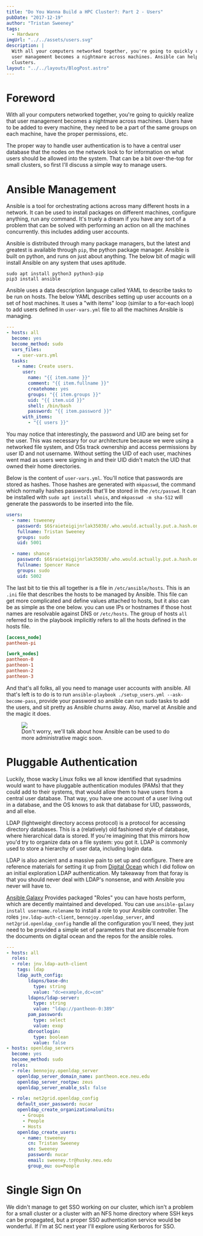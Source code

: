 ```yaml
---
title: "Do You Wanna Build a HPC Cluster?: Part 2 - Users"
pubDate: "2017-12-19"
author: "Tristan Sweeney"
tags:
  - Hardware
imgUrl: "../../assets/users.svg"
description: |
  With all your computers networked together, you're going to quickly realize that
  user management becomes a nightmare across machines. Ansible can help for small
  clusters.
layout: "../../layouts/BlogPost.astro"
---
```


# Foreword

With all your computers networked together, you're going to quickly realize that
user management becomes a nightmare across machines. Users have to be added to
every machine, they need to be a part of the same groups on each machine, have
the proper permissions, etc.

The proper way to handle user authentication is to have a central user database
that the nodes on the network look to for information on what users should be
allowed into the system. That can be a bit over-the-top for small clusters, so
first I'll discuss a simple way to manage users.

# Ansible Management

Ansible is a tool for orchestrating actions across many different hosts in a
network. It can be used to install packages on different machines, configure
anything, run any command. It's truely a dream if you have any sort of a problem
that can be solved with performing an action on all the machines concurrently.
this includes adding user accounts.

Ansible is distributed through many package managers, but the latest and
greatest is available through `pip`, the python package manager. Ansible is
built on python, and runs on just about anything. The below bit of magic will
install Ansible on any system that uses aptitude.

```
sudo apt install python3 python3-pip
pip3 install ansible
```

Ansible uses a data description language called YAML to describe tasks to be run
on hosts. The below YAML describes setting up user accounts on a set of host
machines. It uses a "with items" loop (similar to a for-each loop) to add users
defined in `user-vars.yml` file to all the machines Ansible is managing.

```yaml
---
- hosts: all
  become: yes
  become_method: sudo
  vars_files:
    - user-vars.yml
  tasks:
    - name: Create users.
      user:
        name: "{{ item.name }}"
        comment: "{{ item.fullname }}"
        createhome: yes
        groups: "{{ item.groups }}"
        uid: "{{ item.uid }}"
        shell: /bin/bash
        password: "{{ item.password }}"
      with_items:
        - "{{ users }}"
```

You may notice that interestingly, the password and UID are being set for the
user. This was necessary for our architecture because we were using a
networked file system, and OSs track ownership and access permissions by user
ID and not username. Without setting the UID of each user, machines went mad as
users were signing in and their UID didn't match the UID that owned their home
directories.

Below is the content of `user-vars.yml`. You'll notice that passwords are stored
as hashes. Those hashes are generated with `mkpasswd`, the command which
normally hashes passwords that'll be stored in the `/etc/passwd`. It can be
installed with `sudo apt install whois`, and `mkpasswd -m sha-512` will generate
the passwords to be inserted into the file.

```YAML
users:
  - name: tsweeney
    password: $6$raieteigijnrlak35030/.who.would.actually.put.a.hash.online.sgf
    fullname: Tristan Sweeney
    groups: sudo
    uid: 5001

  - name: shance
    password: $6$raieteigijnrlak35030/.who.would.actually.put.a.hash.online.sgf
    fullname: Spencer Hance
    groups: sudo
    uid: 5002
```

The last bit to tie this all together is a file in `/etc/ansible/hosts`. This is
an `.ini` file that describes the hosts to be managed by Ansible. This file can
get more complicated and define values attached to hosts, but it also can be as
simple as the one below. you can use IPs or hostnames if those host names are
resolvable against DNS or `/etc/hosts`. The group of hosts `all` referred to in
the playbook implicitly refers to all the hosts defined in the hosts file.

```ini
[access_node]
pantheon-pi

[work_nodes]
pantheon-0
pantheon-1
pantheon-2
pantheon-3
```

And that's all folks, all you need to manage user accounts with ansible. All
that's left is to do is to run `ansible-playbook ./setup_users.yml
--ask-become-pass`, provide your password so ansible can run sudo tasks to add
the users, and sit pretty as Ansible churns away. Also, marvel at Ansible and
the magic it does.

<figure>
  <img src="http://i.imgur.com/H45R5Js.gif">
  <figcaption>
    Don't worry, we'll talk about how Ansible can be used to do more
    administrative magic soon.
  </figcaption>
</figure>

# Pluggable Authentication

Luckily, those wacky Linux folks we all know identified that sysadmins would
want to have pluggable authentication modules (PAMs) that they could add to
their systems, that would allow them to have users from a central user database.
That way, you have one account of a user living out in a database, and the OS
knows to ask that database for UID, passwords, and all else.

LDAP (lightweight directory access protocol) is a protocol for accessing
directory databases. This is a (relatively) old fashioned style of database,
where hierarchical data is stored. If you're imagining that this mirrors how
you'd try to organize data on a file system: you got it. LDAP is commonly used
to store a hierarchy of user data, including login data.

LDAP is also ancient and a massive pain to set up and configure. There are
reference materials for setting it up from [Digital Ocean](https://www.digitalocean.com/community/tutorials/how-to-authenticate-client-computers-using-ldap-on-an-ubuntu-12-04-vps)
which I did follow on an initial exploration LDAP authentication. My takeaway
from that foray is that you should never deal with LDAP's nonsense, and with
Ansible you never will have to.

[Ansible Galaxy](https://galaxy.ansible.com/) Provides packaged "Roles" you can
have hosts perform, which are decently maintained and developed. You can use
`ansible-galaxy install username.rolename` to install a role to your Ansible
controller. The roles `jnv.ldap-auth-client`, `bennojoy.openldap_server`,
and `net2grid.openldap_config` handle all the configuration you'll need, they
just need to be provided a simple set of parameters that are discernable from
the documents on digital ocean and the repos for the ansible roles.

```YAML
---
- hosts: all
  roles:
  - role: jnv.ldap-auth-client
    tags: ldap
    ldap_auth_config:
        ldapns/base-dn:
          type: string
          value: "dc=example,dc=com"
        ldapns/ldap-server:
          type: string
          value: "ldap://pantheon-0:389"
        pam_password:
          type: select
          value: exop
        dbrootlogin:
          type: boolean
          value: false
- hosts: openldap_servers
  become: yes
  become_method: sudo
  roles:
  - role: bennojoy.openldap_server
    openldap_server_domain_name: pantheon.ece.neu.edu
    openldap_server_rootpw: zeus
    openldap_server_enable_ssl: false

  - role: net2grid.openldap_config
    default_user_password: nucar
    openldap_create_organizationalunits:
      - Groups
      - People
      - Hosts
    openldap_create_users:
      - name: tsweeney
        cn: Tristan Sweeney
        sn: Sweeney
        password: nucar
        email: sweeney.tr@husky.neu.edu
        group_ou: ou=People
```

# Single Sign On

We didn't manage to get SSO working on our cluster, which isn't a problem for a
small cluster or a cluster with an NFS home directory where SSH keys can be
propagated, but a proper SSO authentication service would be wonderful. If I'm
at SC next year I'll explore using Kerboros for SSO.
